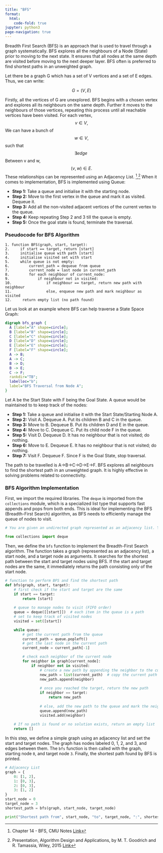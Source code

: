 ```yaml
---
title: "BFS"
format:
  html:
    code-fold: true
jupyter: python3
page-navigation: true
---
```


<!-- Google tag (gtag.js) -->
<script async src="https://www.googletagmanager.com/gtag/js?id=G-43XXVJQ0JD"></script>
<script>
  window.dataLayer = window.dataLayer || [];
  function gtag(){dataLayer.push(arguments);}
  gtag('js', new Date());

  gtag('config', 'G-43XXVJQ0JD');
</script>

Breadth First Search (BFS) is an approach that is used to travel through a graph systematically. BFS explores all the neighbours of a Node (State) prior to moving to the next state. It ensures that all nodes at the same depth are visited before moving to the next deeper layer. BFS often is preferred to find shortest paths in an unweighted graph. 

Let there be a graph G which has a set of V vertices and a set of E edges. Thus, we can write:

$$ G = (V,E) $$

Firstly, all the vertices of G are unexplored. BFS begins with a chosen vertex and explores all its neighbours on the same depth. Further it moves to the neighbours of those vertices, repeating this process until all reachable vertices have been visited. For each vertex, $$ v \in V, $$ We can have a bunch of $$ w \in V, $$ such that $$ \exists edge\ $$ Between v and w, $$ (v, w) \in E. $$ These relationships can be represented using an Adjacency List. [^1],[^2] When it comes to implementation, BFS is implemented using Queue:

<ul>
  <li>**Step 1:** Take a queue and initialise it with the starting node.</li>
  <li>**Step 2:** Move to the first vertex in the queue and mark it as visited. Dequeue it.</li>
  <li>**Step 3:** Add all the non-visited adjacent vertices of the current vertex to the queue.</li>
  <li>**Step 4:** Keep repeating Step 2 and 3 till the queue is empty.</li>
  <li>**Step 5:** Once the goal state is found, terminate the traversal.</li>
</ul>

### Pseudocode for BFS Algorithm

```plaintext
1. function BFS(graph, start, target):
2.     if start == target, return [start]
3.     initialise queue with path [start]
4.     initialise visited set with start
5.     while queue is not empty:
6.         current_path = dequeue from queue
7.         current_node = last node in current_path
8.         for each neighbour of current_node:
9.             if neighbour not in visited:
10.                if neighbour == target, return new path with neighbour
11.                else, enqueue new path and mark neighbour as visited
12.     return empty list (no path found)
```
Let us look at an example where BFS can help traverse a State Space Graph:

```dot
digraph bfs_graph {
  A [label="A" shape=circle];
  B [label="B" shape=circle];
  C [label="C" shape=circle];
  D [label="D" shape=circle];
  E [label="E" shape=circle];
  F [label="F" shape=circle];
  A -> B;
  A -> C;
  B -> D;
  B -> E;
  C -> F;
  rankdir="TB"; 
  labelloc="b";
  label="BFS Traversal from Node A";
}
```

Let A be the Start State with F being the Goal State. A queue would be maintained to to keep track of the nodes:

<ul>
  <li>**Step 1:** Take a queue and initialise it with the Start State/Starting Node A.</li>
  <li>**Step 2:** Visit A. Dequeue A. Put its children B and C in the queue.</li>
  <li>**Step 3:** Move to B. Dequeue B. Put its children D and E in the queue.</li>
  <li>**Step 4:** Move to C. Dequeue C. Put its child node F in the queue.</li>
  <li>**Step 5:** Visit D. Dequeue D. It has no neighbour that is not visited; do nothing.</li>
  <li>**Step 6:** Move to E. Dequeue E. It has no neighbour that is not visited; do nothing.</li>
  <li>**Step 7:** Visit F. Dequeue F. Since F is the Goal State, stop traversal.</li>
</ul>

The path to be travelled is A→B→C→D→E→F. BFS explores all neighbours to find the shortest path in an unweighted graph. It is highly effective in solving problems related to connectivity.

### BFS Algorithm Implementation

First, we import the required libraries. The `deque` is imported from the `collections` module, which is a specialized list type that supports fast appends and pops from both ends. This is ideal for implementing the BFS (Breadth-First Search) algorithm, as BFS needs to efficiently manage the queue of nodes to visit.

```python
# You are given an undirected graph represented as an adjacency list. You need to find the shortest path from a starting node to a target node in the graph using the BFS algorithm.

from collections import deque
```

Then, we define the `bfs` function to implement the Breadth-First Search algorithm. The function takes a graph (represented as an adjacency list), a start node, and a target node as arguments. It searches for the shortest path between the start and target nodes using BFS. If the start and target nodes are the same, it immediately returns the path consisting only of the start node.

```python
# function to perform BFS and find the shortest path
def bfs(graph, start, target):
    # first check if the start and target are the same
    if start == target:
        return [start]
    
    # queue to manage nodes to visit (FIFO order)
    queue = deque([[start]])  # each item in the queue is a path
    # set to keep track of visited nodes
    visited = set([start])

    while queue:
        # get the current path from the queue
        current_path = queue.popleft()
        # get the last node in the current path
        current_node = current_path[-1]

        # check each neighbor of the current node
        for neighbor in graph[current_node]:
            if neighbor not in visited:
                # create a new path by appending the neighbor to the current path
                new_path = list(current_path)  # copy the current path
                new_path.append(neighbor)
                
                # once you reached the target, return the new path
                if neighbor == target:
                    return new_path
                
                # else, add the new path to the queue and mark the neighbor as visited
                queue.append(new_path)
                visited.add(neighbor)
    
    # If no path is found or no solution exists, return an empty list
    return []
```

In this step, we define a simple graph using an adjacency list and set the start and target nodes. The graph has nodes labeled 0, 1, 2, and 3, and edges between them. The `bfs` function is then called with the graph, starting node `0`, and target node `3`. Finally, the shortest path found by BFS is printed.

```python
# Adjacency List
graph = {
    0: [1, 2],
    1: [0, 3],
    2: [0, 3],
    3: [1, 2]
}
start_node = 0
target_node = 3
shortest_path = bfs(graph, start_node, target_node)

print("Shortest path from", start_node, "to", target_node, ":", shortest_path)
```


[^1]: Chapter 14 - BFS, CMU Notes [Link](https://www.cs.cmu.edu/afs/cs/academic/class/15210-s15/www/lectures/bfs-notes.pdf)
[^2]: Presentation, Algorithm Design and Applications, by M. T. Goodrich and R. Tamassia, Wiley, 2015  [Link](https://ics.uci.edu/~goodrich/teach/cs260P/notes/BFS.pdf)